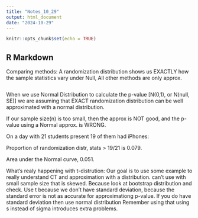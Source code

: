 ```yaml
---
title: "Notes_10_29"
output: html_document
date: "2024-10-29"
---
```


```r
knitr::opts_chunk$set(echo = TRUE)
```

## R Markdown

Comparing methods:
  A randomization distribution shows us EXACTLY how the sample statistics
vary under Null, All other methods are only approx.

```r

```

When we use Normal Distribution to calculate the p-value [N(0,1), or N(null, SE)] we are assuming that EXACT randomization distribution can be well approximated with a normal distribution.

If our sample size(n) is too small, then the approx is NOT good, and the p-value using a Normal approx. is WRONG.

On a day with 21 students present 19 of them had iPhones:

  Proportion of randomization distr, stats > 19/21 is 0.079.
  
  Area under the Normal curve, 0.051.
  

What's realy happening with t-distrution:
  Our goal is to use some example to really understand CT and approximation with a distribution.
  can't use with small sample size that is skewed. Because look at bootstrap distribution and check.
  Use t because we don't have standard deviation, because the standard error is not as accurate for approximationg p-value.
  If you do have standard deviation then use normal distribution
  Remember using that using s instead of sigma introduces extra problems.
  
  